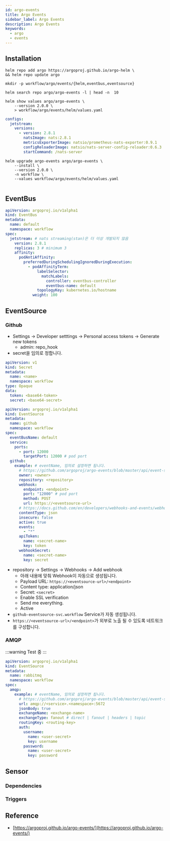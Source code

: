 ```yaml
---
id: argo-events
title: Argo Events
sidebar_label: Argo Events
description: Argo Events
keywords:
  - argo
  - events
---
```



## Installation

```shell
helm repo add argo https://argoproj.github.io/argo-helm \
&& helm repo update argo
```

```shell
mkdir -p workflow/argo/events/{helm,eventbus,eventsource}
```

```shell
helm search repo argo/argo-events -l | head -n  10
```

```shell
helm show values argo/argo-events \
    --version 2.0.0 \
    > workflow/argo/events/helm/values.yaml
```

```yaml title="workflow/argo/events/helm/values.yaml"
configs:
  jetstream:
    versions:
      - version: 2.8.1
        natsImage: nats:2.8.1
        metricsExporterImage: natsio/prometheus-nats-exporter:0.9.1
        configReloaderImage: natsio/nats-server-config-reloader:0.6.3
        startCommand: /nats-server
```

```shell
helm upgrade argo-events argo/argo-events \
    --install \
    --version 2.0.0 \
    -n workflow \
    --values workflow/argo/events/helm/values.yaml
```

<center>
  <Image
    img={require("@site/static/img/nn/mlops/workflow/argo-events-architecture.jpg")}
    width={750}
  />
</center>

## EventBus

```yaml title="workflow/argo/events/eventbus/default.yaml"
apiVersion: argoproj.io/v1alpha1
kind: EventBus
metadata:
  name: default
  namespace: workflow
spec:
  jetstream: # nats streaming(stan)은 더 이상 개발되지 않음
    version: 2.8.1
    replicas: 3 # minimum 3
    affinity:
      podAntiAffinity:
        preferredDuringSchedulingIgnoredDuringExecution:
          - podAffinityTerm:
              labelSelector:
                matchLabels:
                  controller: eventbus-controller
                  eventbus-name: default
              topologyKey: kubernetes.io/hostname
            weight: 100
```

## EventSource

### Github

- Settings -> Developer setttings -> Personal access tokens -> Generate new tokens
  - admin: repo_hook
- secret을 임의로 정합니다.

```yaml
apiVersion: v1
kind: Secret
metadata:
  name: <name>
  namespace: workflow
type: Opaque
data:
  token: <base64-token>
  secret: <base64-secret>
```

```yaml title="workflow/argo/events/eventsource/github.yaml"
apiVersion: argoproj.io/v1alpha1
kind: EventSource
metadata:
  name: github
  namespace: workflow
spec:
  eventBusName: default
  service:
    ports:
      - port: 12000
        targetPort: 12000 # pod port
  github:
    example: # eventName, 임의로 설정하면 됩니다.
      # https://github.com/argoproj/argo-events/blob/master/api/event-source.md#githubeventsource
      owner: <owner>
      repository: <repository>
      webhook:
        endpoint: <endpoint>
        port: "12000" # pod port
        method: POST
        url: https://<eventsource-url>
      # https://docs.github.com/en/developers/webhooks-and-events/webhooks/webhook-events-and-payloads
      contentType: json
      insecure: false
      active: true
      events:
        - "*"
      apiToken:
        name: <secret-name>
        key: token
      webhookSecret:
        name: <secret-name>
        key: secret
```

- repository -> Settings -> Webhooks -> Add webhook
  - 아래 내용에 맞춰 Webhook이 자동으로 생성됩니다.
  - Payload URL: `https://<eventsource-url>/<endpoint>`
  - Content type: application/json
  - Secret: `<secret>`
  - Enable SSL verification
  - Send me everything.
  - Active
- `github-eventsource-svc.workflow` Service가 자동 생성됩니다.
- `https://<eventsource-url>/<endpoint>`가 외부로 노출 될 수 있도록 네트워크를 구성합니다.

### AMQP

:::warning
Test 중
:::

```yaml title="workflow/argo/events/eventsource/rabbitmq.yaml"
apiVersion: argoproj.io/v1alpha1
kind: EventSource
metadata:
  name: rabbitmq
  namespace: workflow
spec:
  amqp:
    example: # eventName, 임의로 설정하면 됩니다.
      # https://github.com/argoproj/argo-events/blob/master/api/event-source.md#amqpeventsource
      url: amqp://<service>.<namespace>:5672
      jsonBody: true
      exchangeName: <exchange-name>
      exchangeType: fanout # direct | fanout | headers | topic
      routingKey: <routing-key>
      auth:
        username:
          name: <user-secret>
          key: username
        password:
          name: <user-secret>
          key: password
```

## Sensor

### Dependencies

### Triggers

## Reference

- [https://argoproj.github.io/argo-events/](https://argoproj.github.io/argo-events/)
